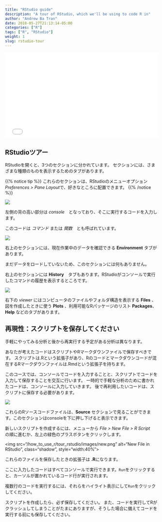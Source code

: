 ```yaml
---
title: "RStudio guide"
description: "A tour of RStudio, which we'll be using to code R in"
author: "Andrew Ba Tran"
date: 2018-05-27T21:13:14-05:00
categories: ["R"]
tags: ["R", "RStudio"]
weight: 1
slug: rstudio-tour
---
```


<div style="position: relative; padding-bottom: 56.25%; height: 0; overflow: hidden;">
  <iframe src="//www.youtube.com/embed/6hGuNvqeYZ8" style="position: absolute; top: 0; left: 0; width: 100%; height: 100%; border:0; encrypted-media" allowfullscreen title="YouTube Video"></iframe>
</div>

## RStudioツアー

RStudioを開くと、3つのセクションに分かれています。
セクションには、さまざまな種類のものを表示するためのタブがあります。

{{% notice tip %}}
これらのセクションは、RStudioのメニューオプション*Preferences > Pane Layout*で、好きなところに配置できます。
{{% /notice %}}

![](/how_to_use_r/tour_rstudio/images/left.png?classes=shadow)

左側の背の高い部分は *console*　となっており、そこに実行するコードを入力します。

このコードは *コマンド* または *関数*　とも呼ばれています。

![](/how_to_use_r/tour_rstudio/images/top-right.png?classes=shadow)

右上のセクションには、現在作業中のデータを確認できる **Environment** タブがあります。

まだデータをロードしていないため、このセクションには何もありません。

右上のセクションには **History**　タブもあります。RStudioがコンソールで実行したコマンドの履歴を表示するところです。

![](/how_to_use_r/tour_rstudio/images/bottom-right.png?classes=shadow)

右下の *viewer* にはコンピュータのファイルやフォルダ構造を表示する **Files** 、図を作成したときに使う **Plots** 、利用可能なRパッケージのリスト **Packages**、**Help** などのタブがあります。

## 再現性：スクリプトを保存してください

手軽にやってみる分析と後から再実行する予定がある分析は異なります。

あなたが考えたコードはスクリプトやRマークダウンファイルで保存すべきです。
スクリプトは.Rという拡張子があり、Rのコードとマークダウンコードが混在するRマークダウンファイルは.Rmdという拡張子を持ちます。

このコースでは、コンソールでコードを入力することと、スクリプトでコードを入力して保存することを交互に行います。
一時的で手軽な分析のために書かれたコードは、コンソールに入力していきます。
後で再利用したいコードは、スクリプトに保存する必要があります。

![](/how_to_use_r/tour_rstudio/images/four-panes.png?classes=shadow)

これらのRソースコードファイルは、**Source** セクションで見ることができます。このセクションはconsoleを下に押し下げると表示できます。

新しいスクリプトを作成するには、メニューから *File > New File > R Script*　の順に進むか、左上の緑色のプラスボタンをクリックします。


<img src="/how_to_use_r/tour_rstudio/images/new.png" alt="New File in RStudio", class="shadow", style="width:40%">


これらのファイルを保存したときの拡張子は **.R**になります。

ここに入力したコードはすべてコンソールで実行できます。`Run`をクリックすると、カーソルが置かれているコード行が実行されます。

複数行のコードを実行するには、それらをハイライト表示にして`Run`をクリックしてください。

スクリプトを作成したら、必ず保存してください。
また、コードを実行してRがクラッシュしてしまうことがたまにありますが、そうした場合に備えてコードを実行する前にも保存してください。
